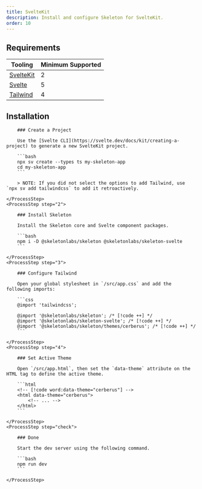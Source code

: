```yaml
---
title: SvelteKit
description: Install and configure Skeleton for SvelteKit.
order: 10
---
```



## Requirements

| Tooling                              | Minimum Supported |
| ------------------------------------ | ----------------- |
| [SvelteKit](https://svelte.dev/)     | 2                 |
| [Svelte](https://svelte.dev/)        | 5                 |
| [Tailwind](https://tailwindcss.com/) | 4                 |

## Installation

<Process>
    <ProcessStep step="1">

        ### Create a Project

        Use the [Svelte CLI](https://svelte.dev/docs/kit/creating-a-project) to generate a new SvelteKit project.

        ```bash
        npx sv create --types ts my-skeleton-app
    	cd my-skeleton-app
        ```

    	> NOTE: If you did not select the options to add Tailwind, use `npx sv add tailwindcss` to add it retroactively.

    </ProcessStep>
    <ProcessStep step="2">

        ### Install Skeleton

        Install the Skeleton core and Svelte component packages.

        ```bash
        npm i -D @skeletonlabs/skeleton @skeletonlabs/skeleton-svelte
        ```

    </ProcessStep>
    <ProcessStep step="3">

    	### Configure Tailwind

        Open your global stylesheet in `/src/app.css` and add the following imports:

        ```css
        @import 'tailwindcss';

        @import '@skeletonlabs/skeleton'; /* [!code ++] */
        @import '@skeletonlabs/skeleton-svelte'; /* [!code ++] */
        @import '@skeletonlabs/skeleton/themes/cerberus'; /* [!code ++] */
        ```

    </ProcessStep>
    <ProcessStep step="4">

        ### Set Active Theme

        Open `/src/app.html`, then set the `data-theme` attribute on the HTML tag to define the active theme.

        ```html
        <!-- [!code word:data-theme="cerberus"] -->
        <html data-theme="cerberus">
            <!-- ... -->
        </html>
        ```

    </ProcessStep>
    <ProcessStep step="check">

        ### Done

        Start the dev server using the following command.

    	```bash
        npm run dev
        ```

    </ProcessStep>

</Process>
